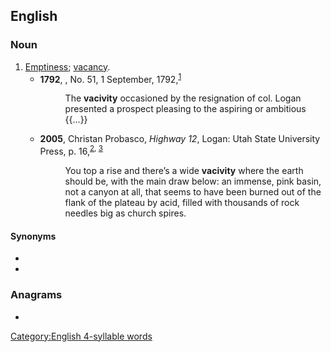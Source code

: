 ==English==

===Noun===
{{en-noun|-}}

# [[emptiness|Emptiness]]; [[vacancy]].
#* '''1792''', ''{{w|Kentucky Gazette}}'', No. 51, 1 September, 1792,<sup>[https://archive.org/details/xt7tb27ppr5m]</sup>
#*: The '''vacivity''' occasioned by the resignation of col. Logan presented a prospect pleasing to the aspiring or ambitious {{...}}
#* '''2005''', Christan Probasco, ''Highway 12'', Logan: Utah State University Press, p. 16,<sup>[https://books.google.ca/books?id=pcjtAAAAMAAJ&q=%22vacivity%22&dq=%22vacivity%22&hl=en&sa=X&ved=0ahUKEwivvY_bw9PQAhVC2WMKHde5DoAQ6AEIRjAI], [http://digitalcommons.usu.edu/usupress_pubs/146/]</sup>
#*: You top a rise and there’s a wide '''vacivity''' where the earth should be, with the main draw below: an immense, pink basin, not a canyon at all, that seems to have been burned out of the flank of the plateau by acid, filled with thousands of rock needles big as church spires.

====Synonyms====
* {{l|en|vacuity}}
* {{l|en|void}}

===Anagrams===
* {{anagrams|en|vivacity}}

[[Category:English 4-syllable words]]